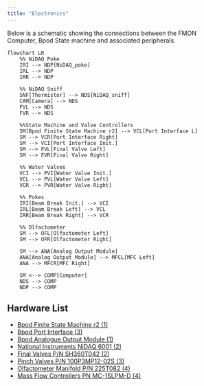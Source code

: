 ```yaml
---
title: "Electronics"
---
```


Below is a schematic showing the connections between the FMON Computer, Bpod State machine and associated peripherals.

```mermaid
flowchart LR
    %% NiDAQ Poke
    IRI --> NDP[NiDAQ_poke]
    IRL --> NDP
    IRR --> NDP

    %% NiDAQ Sniff
    SNF[Thermistor] --> NDS[NiDAQ_sniff]
    CAM[Camera] --> NDS
    FVL --> NDS
    FVR --> NDS

    %%State Machine and Valve Controllers
    SM[Bpod Finite State Machine r2] --> VCL[Port Interface L]
    SM --> VCR[Port Interface Right]
    SM --> VCI[Port Interface Init.]
    SM --> FVL[Final Valve Left]
    SM --> FVR[Final Valve Right]

    %% Water Valves
    VCI --> PVI[Water Valve Init.]
    VCL --> PVL[Water Valve Left]
    VCR --> PVR[Water Valve Right]

    %% Pokes
    IRI[Beam Break Init.] --> VCI
    IRL[Beam Break Left] --> VCL
    IRR[Beam Break Right] --> VCR

    %% Olfactometer
    SM --> OFL[Olfactometer Left]
    SM --> OFR[Olfactometer Right]

    SM --> ANA[Analog Output Module]
    ANA[Analog Output Module] --> MFCL[MFC Left]
    ANA --> MFCR[MFC Right]

    SM <--> COMP[Computer]
    NDS --> COMP
    NDP --> COMP

```

## Hardware List
* [Bpod Finite State Machine r2 (1)](https://sanworks.io/shop/viewproduct?productID=1024)
* [Bpod Port Interface (3)](https://sanworks.io/shop/viewproduct?productID=1008)
* [Bpod Analogue Output Module (1)](https://sanworks.io/shop/viewproduct?productID=1013)
* [National Instruments NiDAQ 6001 (2)](https://www.ni.com/en-us/shop/model/usb-6001.html)
* [Final Valves P/N SH360T042 (2)](https://www.nresearch.com/products/valves/multi-3-way-isolation.html)
* [Pinch Valves P/N 100P3MP12-02S (3)](https://www.lab-club.com/3-way-pinch-valve-type-100P3MP12-02S)
* [Olfactometer Manifold P/N 225T082 (4)](https://www.nresearch.com/products/valves/inline-manifold.html)
* [Mass Flow Controllers PN MC-1SLPM-D (4)](https://store.alicat.com/products/mc-1slpm-d)



